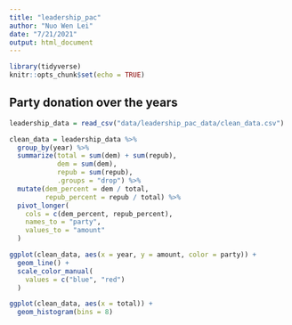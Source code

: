 ```yaml
---
title: "leadership_pac"
author: "Nuo Wen Lei"
date: "7/21/2021"
output: html_document
---
```


```r
library(tidyverse)
knitr::opts_chunk$set(echo = TRUE)
```

## Party donation over the years


```r
leadership_data = read_csv("data/leadership_pac_data/clean_data.csv")

clean_data = leadership_data %>% 
  group_by(year) %>% 
  summarize(total = sum(dem) + sum(repub),
            dem = sum(dem),
            repub = sum(repub),
            .groups = "drop") %>%
  mutate(dem_percent = dem / total,
         repub_percent = repub / total) %>% 
  pivot_longer(
    cols = c(dem_percent, repub_percent),
    names_to = "party",
    values_to = "amount"
  )
```

```r
ggplot(clean_data, aes(x = year, y = amount, color = party)) + 
  geom_line() + 
  scale_color_manual(
    values = c("blue", "red")
  )
```

```r
ggplot(clean_data, aes(x = total)) +
  geom_histogram(bins = 8)
```



